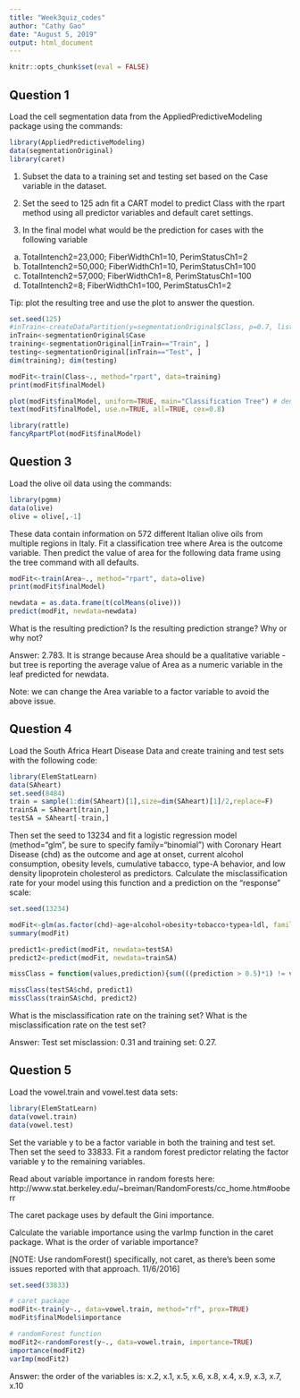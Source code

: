 ```yaml
---
title: "Week3quiz_codes"
author: "Cathy Gao"
date: "August 5, 2019"
output: html_document
---
```


```r
knitr::opts_chunk$set(eval = FALSE)
```

## Question 1
Load the cell segmentation data from the AppliedPredictiveModeling package using the commands: 
```r
library(AppliedPredictiveModeling)
data(segmentationOriginal)
library(caret)
```

1. Subset the data to a training set and testing set based on the Case variable in the dataset. 

2. Set the seed to 125 adn fit a CART model to predict Class with the rpart method using all predictor variables and default caret settings. 

3. In the final model what would be the prediction for cases with the following variable

a. TotalIntench2=23,000; FiberWidthCh1=10, PerimStatusCh1=2
b. TotalIntench2=50,000; FiberWidthCh1=10, PerimStatusCh1=100
c. TotalIntench2=57,000; FiberWidthCh1=8, PerimStatusCh1=100
d. TotalIntench2=8; FiberWidthCh1=100, PerimStatusCh1=2

Tip: plot the resulting tree and use the plot to answer the question. 

```r
set.seed(125)
#inTrain<-createDataPartition(y=segmentationOriginal$Class, p=0.7, list=FALSE)
inTrain<-segmentationOriginal$Case
training<-segmentationOriginal[inTrain=="Train", ]
testing<-segmentationOriginal[inTrain=="Test", ]
dim(training); dim(testing)

modFit<-train(Class~., method="rpart", data=training)
print(modFit$finalModel)

plot(modFit$finalModel, uniform=TRUE, main="Classification Tree") # dendogram
text(modFit$finalModel, use.n=TRUE, all=TRUE, cex=0.8)

library(rattle)
fancyRpartPlot(modFit$finalModel)
```

## Question 3
Load the olive oil data using the commands:
```r
library(pgmm)
data(olive)
olive = olive[,-1]
```

These data contain information on 572 different Italian olive oils from multiple regions in Italy. Fit a classification tree where Area is the outcome variable. Then predict the value of area for the following data frame using the tree command with all defaults.

```r
modFit<-train(Area~., method="rpart", data=olive)
print(modFit$finalModel)

newdata = as.data.frame(t(colMeans(olive)))
predict(modFit, newdata=newdata)
```

What is the resulting prediction? Is the resulting prediction strange? Why or why not? 

Answer: 2.783. It is strange because Area should be a qualitative variable - but tree is reporting the average value of Area as a numeric variable in the leaf predicted for newdata. 

Note: we can change the Area variable to a factor variable to avoid the above issue. 

## Question 4
Load the South Africa Heart Disease Data and create training and test sets with the following code:
```r
library(ElemStatLearn)
data(SAheart)
set.seed(8484)
train = sample(1:dim(SAheart)[1],size=dim(SAheart)[1]/2,replace=F)
trainSA = SAheart[train,]
testSA = SAheart[-train,]
```

Then set the seed to 13234 and fit a logistic regression model (method="glm", be sure to specify family="binomial") with Coronary Heart Disease (chd) as the outcome and age at onset, current alcohol consumption, obesity levels, cumulative tabacco, type-A behavior, and low density lipoprotein cholesterol as predictors. Calculate the misclassification rate for your model using this function and a prediction on the "response" scale:
```r
set.seed(13234)

modFit<-glm(as.factor(chd)~age+alcohol+obesity+tobacco+typea+ldl, family=binomial, data=trainSA)
summary(modFit)

predict1<-predict(modFit, newdata=testSA)
predict2<-predict(modFit, newdata=trainSA)

missClass = function(values,prediction){sum(((prediction > 0.5)*1) != values)/length(values)}

missClass(testSA$chd, predict1)
missClass(trainSA$chd, predict2)
```

What is the misclassification rate on the training set? What is the misclassification rate on the test set? 

Answer: Test set misclassion: 0.31 and training set: 0.27. 

## Question 5
Load the vowel.train and vowel.test data sets:
```r
library(ElemStatLearn)
data(vowel.train)
data(vowel.test)
```

Set the variable y to be a factor variable in both the training and test set. Then set the seed to 33833. Fit a random forest predictor relating the factor variable y to the remaining variables. 

Read about variable importance in random forests here: http://www.stat.berkeley.edu/~breiman/RandomForests/cc_home.htm#ooberr 

The caret package uses by default the Gini importance. 

Calculate the variable importance using the varImp function in the caret package. What is the order of variable importance?

[NOTE: Use randomForest() specifically, not caret, as there's been some issues reported with that approach. 11/6/2016]

```r
set.seed(33833)

# caret package
modFit<-train(y~., data=vowel.train, method="rf", prox=TRUE)
modFit$finalModel$importance

# randomForest function 
modFit2<-randomForest(y~., data=vowel.train, importance=TRUE)
importance(modFit2)
varImp(modFit2)
```

Answer: the order of the variables is: x.2, x.1, x.5, x.6, x.8, x.4, x.9, x.3, x.7, x.10

